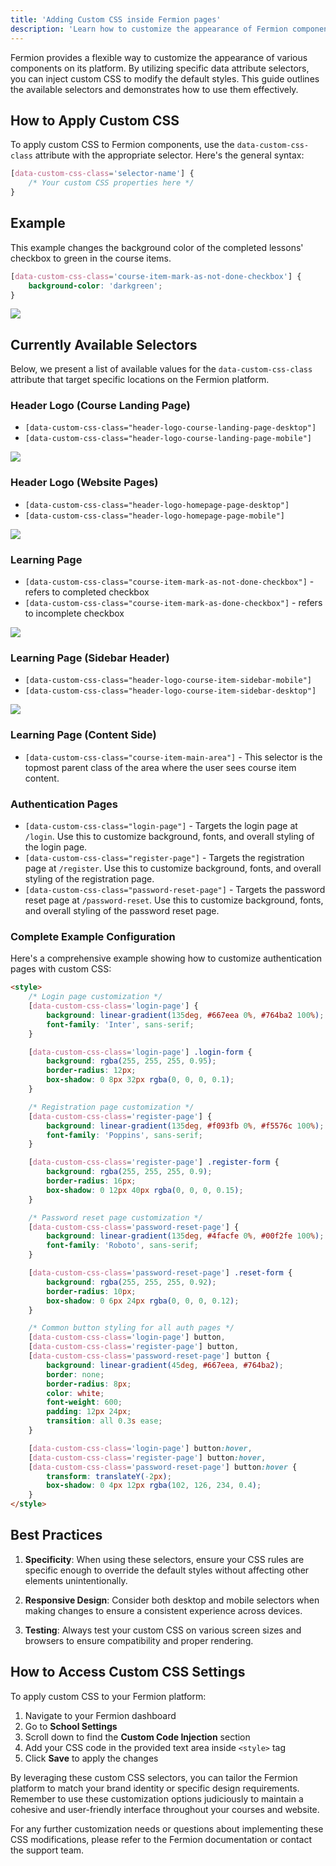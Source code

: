 ```yaml
---
title: 'Adding Custom CSS inside Fermion pages'
description: 'Learn how to customize the appearance of Fermion components using custom CSS selectors'
---
```


Fermion provides a flexible way to customize the appearance of various components on its platform. By utilizing specific data attribute selectors, you can inject custom CSS to modify the default styles. This guide outlines the available selectors and demonstrates how to use them effectively.

## How to Apply Custom CSS

To apply custom CSS to Fermion components, use the `data-custom-css-class` attribute with the appropriate selector. Here's the general syntax:

```css
[data-custom-css-class='selector-name'] {
	/* Your custom CSS properties here */
}
```

## Example

This example changes the background color of the completed lessons' checkbox to green in the course items.

```css
[data-custom-css-class='course-item-mark-as-not-done-checkbox'] {
	background-color: 'darkgreen';
}
```

![](https://codedamn-blog.s3.amazonaws.com/wp-content/uploads/2024/08/07224533/Screenshot-2024-08-07-at-10.45.15%E2%80%AFPM-1024x566.png)

## Currently Available Selectors

Below, we present a list of available values for the `data-custom-css-class` attribute that target specific locations on the Fermion platform.

### Header Logo (Course Landing Page)

-   `[data-custom-css-class="header-logo-course-landing-page-desktop"]`
-   `[data-custom-css-class="header-logo-course-landing-page-mobile"]`

![](https://codedamn-blog.s3.amazonaws.com/wp-content/uploads/2024/08/06140125/Screenshot-2024-08-06-at-1.58.31%E2%80%AFPM-1024x331.png)

### Header Logo (Website Pages)

-   `[data-custom-css-class="header-logo-homepage-page-desktop"]`
-   `[data-custom-css-class="header-logo-homepage-page-mobile"]`

![](https://codedamn-blog.s3.amazonaws.com/wp-content/uploads/2024/08/06133120/header-1024x678.png)

### Learning Page

-   `[data-custom-css-class="course-item-mark-as-not-done-checkbox"]` - refers to completed checkbox
-   `[data-custom-css-class="course-item-mark-as-done-checkbox"]` - refers to incomplete checkbox

![](https://codedamn-blog.s3.amazonaws.com/wp-content/uploads/2024/08/06134213/Screenshot-2024-08-06-at-1.40.21%E2%80%AFPM-1024x792.png)

### Learning Page (Sidebar Header)

-   `[data-custom-css-class="header-logo-course-item-sidebar-mobile"]`
-   `[data-custom-css-class="header-logo-course-item-sidebar-desktop"]`

![](https://codedamn-blog.s3.amazonaws.com/wp-content/uploads/2024/08/06140346/Screenshot-2024-08-06-at-1.40.21%E2%80%AFPM-1-1024x515.png)

### Learning Page (Content Side)

-   `[data-custom-css-class="course-item-main-area"]` - This selector is the topmost parent class of the area where the user sees course item content.

### Authentication Pages

-   `[data-custom-css-class="login-page"]` - Targets the login page at `/login`. Use this to customize background, fonts, and overall styling of the login page.
-   `[data-custom-css-class="register-page"]` - Targets the registration page at `/register`. Use this to customize background, fonts, and overall styling of the registration page.
-   `[data-custom-css-class="password-reset-page"]` - Targets the password reset page at `/password-reset`. Use this to customize background, fonts, and overall styling of the password reset page.

### Complete Example Configuration

Here's a comprehensive example showing how to customize authentication pages with custom CSS:

```html
<style>
	/* Login page customization */
	[data-custom-css-class='login-page'] {
		background: linear-gradient(135deg, #667eea 0%, #764ba2 100%);
		font-family: 'Inter', sans-serif;
	}

	[data-custom-css-class='login-page'] .login-form {
		background: rgba(255, 255, 255, 0.95);
		border-radius: 12px;
		box-shadow: 0 8px 32px rgba(0, 0, 0, 0.1);
	}

	/* Registration page customization */
	[data-custom-css-class='register-page'] {
		background: linear-gradient(135deg, #f093fb 0%, #f5576c 100%);
		font-family: 'Poppins', sans-serif;
	}

	[data-custom-css-class='register-page'] .register-form {
		background: rgba(255, 255, 255, 0.9);
		border-radius: 16px;
		box-shadow: 0 12px 40px rgba(0, 0, 0, 0.15);
	}

	/* Password reset page customization */
	[data-custom-css-class='password-reset-page'] {
		background: linear-gradient(135deg, #4facfe 0%, #00f2fe 100%);
		font-family: 'Roboto', sans-serif;
	}

	[data-custom-css-class='password-reset-page'] .reset-form {
		background: rgba(255, 255, 255, 0.92);
		border-radius: 10px;
		box-shadow: 0 6px 24px rgba(0, 0, 0, 0.12);
	}

	/* Common button styling for all auth pages */
	[data-custom-css-class='login-page'] button,
	[data-custom-css-class='register-page'] button,
	[data-custom-css-class='password-reset-page'] button {
		background: linear-gradient(45deg, #667eea, #764ba2);
		border: none;
		border-radius: 8px;
		color: white;
		font-weight: 600;
		padding: 12px 24px;
		transition: all 0.3s ease;
	}

	[data-custom-css-class='login-page'] button:hover,
	[data-custom-css-class='register-page'] button:hover,
	[data-custom-css-class='password-reset-page'] button:hover {
		transform: translateY(-2px);
		box-shadow: 0 4px 12px rgba(102, 126, 234, 0.4);
	}
</style>
```

## Best Practices

1. **Specificity**: When using these selectors, ensure your CSS rules are specific enough to override the default styles without affecting other elements unintentionally.

2. **Responsive Design**: Consider both desktop and mobile selectors when making changes to ensure a consistent experience across devices.

3. **Testing**: Always test your custom CSS on various screen sizes and browsers to ensure compatibility and proper rendering.

## How to Access Custom CSS Settings

To apply custom CSS to your Fermion platform:

1. Navigate to your Fermion dashboard
2. Go to **School Settings**
3. Scroll down to find the **Custom Code Injection** section
4. Add your CSS code in the provided text area inside `<style>` tag
5. Click **Save** to apply the changes

By leveraging these custom CSS selectors, you can tailor the Fermion platform to match your brand identity or specific design requirements. Remember to use these customization options judiciously to maintain a cohesive and user-friendly interface throughout your courses and website.

For any further customization needs or questions about implementing these CSS modifications, please refer to the Fermion documentation or contact the support team.
